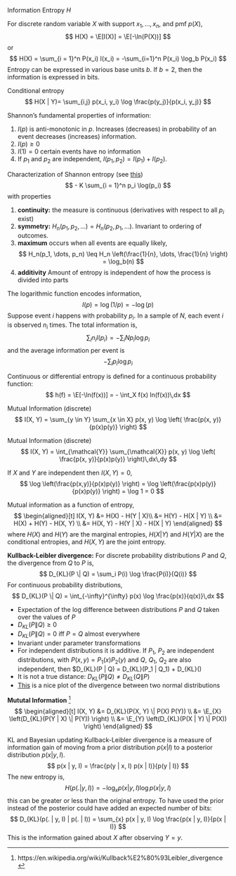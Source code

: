 

Information Entropy $H$

For discrete random variable $X$ with support $x_1, \dots, x_n$, and pmf $p(X)$,
$$
H(X) = \E[I(X)] = \E[-\ln(P(X))]
$$
or
$$
H(X) = \sum_{i = 1}^n P(x_i) I(x_i) = -\sum_{i=1}^n P(x_i) \log_b P(x_i)
$$
Entropy can be expressed in various base units $b$. If $b = 2$, then the information is expressed in bits.

Conditional entropy
$$
H(X | Y)= \sum_{i,j} p(x_i, y_i) \log \frac{p(y_j)}{p(x_i, y_j)}
$$

Shannon's fundamental properties of information:

1. $I(p)$ is anti-monotonic in $p$. Increases (decreases) in probability of an event decreases (increases) information.
2. $I(p) \geq 0$
3. $I(1) = 0$ certain events have no information
4. If $p_1$ and $p_2$ are independent, $I(p_1, p_2) = I(p_1) + I(p_2)$.

Characterization of Shannon entropy (see [this](https://en.wikipedia.org/wiki/Entropy_(information_theory)#Characterization))
$$
- K \sum_{i = 1}^n p_i \log(p_i)
$$
with properties

1. **continuity:** the measure is continuous (derivatives with respect to all $p_i$ exist)
2. **symmetry:** $H_n(p_1, p_2, \dots) = H_n(p_2, p_1, \dots)$. Invariant to ordering of outcomes.
3. **maximum** occurs when all events are equally likely,
    $$
    H_n(p_1, \dots, p_n) \leq H_n \left(\frac{1}{n}, \dots, \frac{1}{n} \right) = \log_b(n)
    $$
4. **additivity** Amount of entropy is independent of how the process is divided into parts

The logarithmic function encodes information,
$$
I(p) = \log(1 / p) = - \log(p)
$$
Suppose event $i$ happens with probability $p_i$. In a sample of $N$, each event $i$ is observed $n_i$ times. The total information is,
$$
\sum_i n_i I(p_i) = - \sum_i N p_i \log p_i
$$
and the average information per event is
$$
- \sum_i p_i \log p_i
$$

Continuous or differential entropy is defined for a continuous probability function:
$$
h(f) = \E[-\ln(f(x))] = - \int_X f(x) ln(f(x))\,dx
$$

Mutual Information (discrete)
$$
I(X, Y) = \sum_{y \in Y} \sum_{x \in X} p(x, y) \log \left( \frac{p(x, y)}{p(x)p(y)} \right)
$$

Mutual Information (discrete)
$$
I(X, Y) = \int_{\mathcal{Y}} \sum_{\mathcal{X}} p(x, y) \log \left( \frac{p(x, y)}{p(x)p(y)} \right)\,dx\,dy
$$

If $X$ and $Y$ are independent then $I(X, Y) = 0$, 
$$
\log \left(\frac{p(x,y)}{p(x)p(y)} \right) =
\log \left(\frac{p(x)p(y)}{p(x)p(y)} \right) = \log 1 = 0
$$

Mutual information as a function of entropy,
$$
\begin{aligned}[t]
I(X, Y) &= H(X) - H(Y | X)\\
&= H(Y) - H(X | Y) \\
&= H(X) + H(Y) - H(X, Y) \\
&= H(X, Y) - H(Y | X) - H(X | Y)
\end{aligned}
$$
where $H(X)$ and $H(Y)$ are the marginal entropies, $H(X | Y)$ and $H(Y | X)$ are the conditional entropies, and $H(X, Y)$ are the joint entropy.

**Kullback-Leibler divergence:** For discrete probability distributions $P$ and $Q$, the divergence from $Q$ to $P$ is,
$$
D_{KL}(P \| Q) = \sum_i P(i) \log \frac{P(i)}{Q(i)}
$$
For continuous probability distributions,
$$
D_{KL}(P \| Q) = \int_{-\infty}^{\infty} p(x) \log \frac{p(x)}{q(x)}\,dx
$$

- Expectation of the log difference between distributions $P$ and $Q$ taken over the values of $P$
- $D_{KL}(P\| Q) \geq 0$
- $D_{KL}(P \| Q) = 0$ iff $P = Q$ almost everywhere
- Invariant under parameter transformations
- For independent distributions it is additive. If $P_1$, $P_2$ are independent distributions, with $P(x, y) = P_1(x) P_2(y)$ and $Q$, $Q_1$, $Q_2$ are also independent, then $D_{KL}(P \| Q) = D_{KL}(P_1 \| Q_1) + D_{KL}()
- It is not a true distance: $D_{KL}(P \| Q) \neq D_{KL}(Q \| P)$
- [This](https://en.wikipedia.org/wiki/Kullback%E2%80%93Leibler_divergence#/media/File:KL-Gauss-Example.png) is a nice plot of the divergence between two normal distributions

**Mututal Information**  [^mutual-info] 
$$
\begin{aligned}[t]
I(X, Y) &= D_{KL}(P(X, Y) \| P(X) P(Y)) \\
&= \E_{X} \left(D_{KL}(P(Y | X) \| P(Y)) \right) \\
&= \E_{Y} \left(D_{KL}(P(X | Y) \| P(X)) \right)
\end{aligned}
$$

[^mutual-info]: https://en.wikipedia.org/wiki/Kullback%E2%80%93Leibler_divergence



KL and Bayesian updating 
Kullback-Leibler divergence is a measure of information gain of moving from a prior distribution $p(x | I)$ to a posterior distribution $p(x | y, I)$.
$$
p(x | y, I) = \frac{p(y | x, I) p(x | I)}{p(y | I)}
$$
The new entropy is,
$$
H(p(. | y, I)) = - \log_{x} p(x | y, I) \log p(x | y, I)
$$
this can be greater or less than the original entropy.
To have used the prior instead of the posterior could have added an expected number of bits: 
$$
D_{KL}(p(. | y, I) | p(. | I)) = \sum_{x} p(x | y, I) \log \frac{p(x | y, I)}{p(x | I)}
$$
This is the information gained about $X$ after observing $Y = y$.

